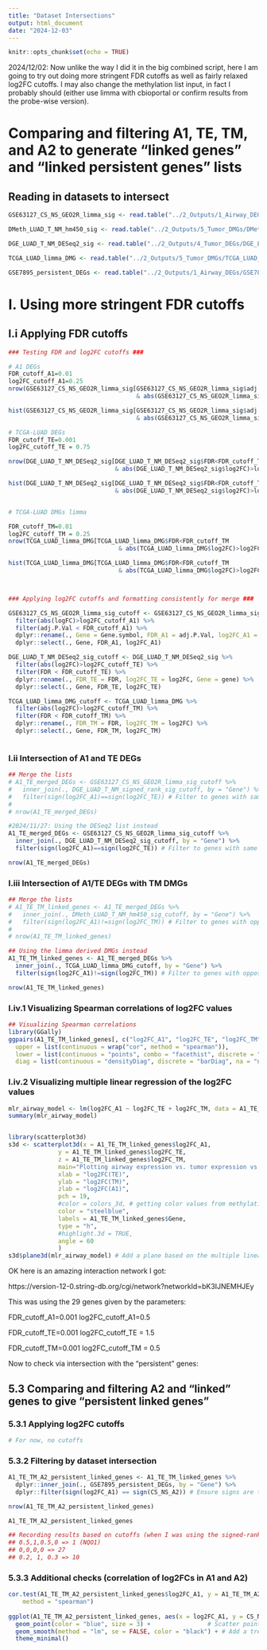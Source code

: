 ```yaml
---
title: "Dataset Intersections"
output: html_document
date: "2024-12-03"
---
```


```r
knitr::opts_chunk$set(echo = TRUE)
```

2024/12/02: Now unlike the way I did it in the big combined script, here I am going to try out doing more stringent FDR cutoffs as well as fairly relaxed log2FC cutoffs. I may also change the methylation list input, in fact I probably should (either use limma with cbioportal or confirm results from the probe-wise version).

# Comparing and filtering A1, TE, TM, and A2 to generate "linked genes" and "linked persistent genes" lists

## Reading in datasets to intersect
```r
GSE63127_CS_NS_GEO2R_limma_sig <- read.table("../2_Outputs/1_Airway_DEGs/GSE63127_CS_NS_GEO2R_limma_sig_20241115.txt", header = TRUE)

DMeth_LUAD_T_NM_hm450_sig <- read.table("../2_Outputs/5_Tumor_DMGs/DMeth_LUAD_T_NM_hm450_sig_20241108_PM.txt")

DGE_LUAD_T_NM_DESeq2_sig <- read.table("../2_Outputs/4_Tumor_DEGs/DGE_LUAD_T_NM_DSeq2_sig_20241127.txt")

TCGA_LUAD_limma_DMG <- read.table("../2_Outputs/5_Tumor_DMGs/TCGA_LUAD_limma_DMG_20241203.txt")

GSE7895_persistent_DEGs <- read.table("../2_Outputs/1_Airway_DEGs/GSE7895_persistent_DEGs_20241127.txt")

```

#######

# I. Using more stringent FDR cutoffs

## I.i Applying FDR cutoffs
```r

### Testing FDR and log2FC cutoffs ###

# A1 DEGs
FDR_cutoff_A1=0.01
log2FC_cutoff_A1=0.25
nrow(GSE63127_CS_NS_GEO2R_limma_sig[GSE63127_CS_NS_GEO2R_limma_sig$adj.P.Val<FDR_cutoff_A1
                                    & abs(GSE63127_CS_NS_GEO2R_limma_sig$logFC)>log2FC_cutoff_A1,])

hist(GSE63127_CS_NS_GEO2R_limma_sig[GSE63127_CS_NS_GEO2R_limma_sig$adj.P.Val<FDR_cutoff_A1
                                    & abs(GSE63127_CS_NS_GEO2R_limma_sig$logFC)>log2FC_cutoff_A1,]$logFC, breaks = 100)

# TCGA-LUAD DEGs
FDR_cutoff_TE=0.001
log2FC_cutoff_TE = 0.75

nrow(DGE_LUAD_T_NM_DESeq2_sig[DGE_LUAD_T_NM_DESeq2_sig$FDR<FDR_cutoff_TE
                              & abs(DGE_LUAD_T_NM_DESeq2_sig$log2FC)>log2FC_cutoff_TE,])

hist(DGE_LUAD_T_NM_DESeq2_sig[DGE_LUAD_T_NM_DESeq2_sig$FDR<FDR_cutoff_TE
                              & abs(DGE_LUAD_T_NM_DESeq2_sig$log2FC)>log2FC_cutoff_TE,]$log2FC, breaks = 100)


# TCGA-LUAD DMGs limma

FDR_cutoff_TM=0.01
log2FC_cutoff_TM = 0.25
nrow(TCGA_LUAD_limma_DMG[TCGA_LUAD_limma_DMG$FDR<FDR_cutoff_TM
                               & abs(TCGA_LUAD_limma_DMG$log2FC)>log2FC_cutoff_TM,])

hist(TCGA_LUAD_limma_DMG[TCGA_LUAD_limma_DMG$FDR<FDR_cutoff_TM
                               & abs(TCGA_LUAD_limma_DMG$log2FC)>log2FC_cutoff_TM,]$log2FC, breaks = 100)



### Applying log2FC cutoffs and formatting consistently for merge ###

GSE63127_CS_NS_GEO2R_limma_sig_cutoff <- GSE63127_CS_NS_GEO2R_limma_sig %>%
  filter(abs(logFC)>log2FC_cutoff_A1) %>%
  filter(adj.P.Val < FDR_cutoff_A1) %>%
  dplyr::rename(., Gene = Gene.symbol, FDR_A1 = adj.P.Val, log2FC_A1 = logFC) %>%
  dplyr::select(., Gene, FDR_A1, log2FC_A1)

DGE_LUAD_T_NM_DESeq2_sig_cutoff <- DGE_LUAD_T_NM_DESeq2_sig %>%
  filter(abs(log2FC)>log2FC_cutoff_TE) %>%
  filter(FDR < FDR_cutoff_TE) %>%
  dplyr::rename(., FDR_TE = FDR, log2FC_TE = log2FC, Gene = gene) %>%
  dplyr::select(., Gene, FDR_TE, log2FC_TE)

TCGA_LUAD_limma_DMG_cutoff <- TCGA_LUAD_limma_DMG %>%
  filter(abs(log2FC)>log2FC_cutoff_TM) %>%
  filter(FDR < FDR_cutoff_TM) %>%
  dplyr::rename(., FDR_TM = FDR, log2FC_TM = log2FC) %>%
  dplyr::select(., Gene, FDR_TM, log2FC_TM)



```



### I.ii Intersection of A1 and TE DEGs
```r
## Merge the lists
# A1_TE_merged_DEGs <- GSE63127_CS_NS_GEO2R_limma_sig_cutoff %>%
#   inner_join(., DGE_LUAD_T_NM_signed_rank_sig_cutoff, by = "Gene") %>%
#   filter(sign(log2FC_A1)==sign(log2FC_TE)) # Filter to genes with same signs
#   
# nrow(A1_TE_merged_DEGs)

#2024/11/27: Using the DESeq2 list instead
A1_TE_merged_DEGs <- GSE63127_CS_NS_GEO2R_limma_sig_cutoff %>%
  inner_join(., DGE_LUAD_T_NM_DESeq2_sig_cutoff, by = "Gene") %>%
  filter(sign(log2FC_A1)==sign(log2FC_TE)) # Filter to genes with same signs

nrow(A1_TE_merged_DEGs)

```

### I.iii Intersection of A1/TE DEGs with TM DMGs
```r
## Merge the lists
# A1_TE_TM_linked_genes <- A1_TE_merged_DEGs %>%
#   inner_join(., DMeth_LUAD_T_NM_hm450_sig_cutoff, by = "Gene") %>%
#   filter(sign(log2FC_A1)!=sign(log2FC_TM)) # Filter to genes with opposite sign
#   
# nrow(A1_TE_TM_linked_genes)

## Using the limma derived DMGs instead
A1_TE_TM_linked_genes <- A1_TE_merged_DEGs %>%
  inner_join(., TCGA_LUAD_limma_DMG_cutoff, by = "Gene") %>%
  filter(sign(log2FC_A1)!=sign(log2FC_TM)) # Filter to genes with opposite sign

nrow(A1_TE_TM_linked_genes)

```


### I.iv.1 Visualizing Spearman correlations of log2FC values
```r
## Visualizing Spearman correlations
library(GGally)
ggpairs(A1_TE_TM_linked_genes[, c("log2FC_A1", "log2FC_TE", "log2FC_TM")],
  upper = list(continuous = wrap("cor", method = "spearman")),
  lower = list(continuous = "points", combo = "facethist", discrete = "facetbar", na ="na"),
  diag = list(continuous = "densityDiag", discrete = "barDiag", na = "naDiag"))

```

### I.iv.2 Visualizing multiple linear regression of the log2FC values
```r
mlr_airway_model <- lm(log2FC_A1 ~ log2FC_TE + log2FC_TM, data = A1_TE_TM_linked_genes)
summary(mlr_airway_model)


library(scatterplot3d)
s3d <- scatterplot3d(x = A1_TE_TM_linked_genes$log2FC_A1, 
              y = A1_TE_TM_linked_genes$log2FC_TE, 
              z = A1_TE_TM_linked_genes$log2FC_TM,
              main="Plotting airway expression vs. tumor expression vs. tumor methylation",
              xlab = "log2FC(TE)",
              ylab = "log2FC(TM)",
              zlab = "log2FC(A1)",
              pch = 19,
              #color = colors_3d, # getting color values from methylation sign
              color = "steelblue",
              labels = A1_TE_TM_linked_genes$Gene,
              type = "h",
              #highlight.3d = TRUE, 
              angle = 60
              )
s3d$plane3d(mlr_airway_model) # Add a plane based on the multiple linear regression model

```

OK here is an amazing interaction network I got:

https://version-12-0.string-db.org/cgi/network?networkId=bK3IJNEMHJEy

This was using the 29 genes given by the parameters:

FDR_cutoff_A1=0.001
log2FC_cutoff_A1=0.5

FDR_cutoff_TE=0.001
log2FC_cutoff_TE = 1.5

FDR_cutoff_TM=0.001
log2FC_cutoff_TM = 0.5

Now to check via intersection with the "persistent" genes:


## 5.3 Comparing and filtering A2 and "linked" genes to give "persistent linked genes"

### 5.3.1 Applying log2FC cutoffs
```r
# For now, no cutoffs
```

### 5.3.2 Filtering by dataset intersection
```r

A1_TE_TM_A2_persistent_linked_genes <- A1_TE_TM_linked_genes %>%
  dplyr::inner_join(., GSE7895_persistent_DEGs, by = "Gene") %>%
  dplyr::filter(sign(log2FC_A1) == sign(CS_NS_A2)) # Ensure signs are the same between A1 and A2 CS vs NS

nrow(A1_TE_TM_A2_persistent_linked_genes)

A1_TE_TM_A2_persistent_linked_genes

## Recording results based on cutoffs (when I was using the signed-rank test for TE - now I use DESeq2)
## 0.5,1,0.5,0 => 1 (NQO1)
## 0,0,0,0 => 27
## 0.2, 1, 0.3 => 10

```

### 5.3.3 Additional checks (correlation of log2FCs in A1 and A2)
```r
cor.test(A1_TE_TM_A2_persistent_linked_genes$log2FC_A1, y = A1_TE_TM_A2_persistent_linked_genes$CS_NS_A2, use = "everything",
    method = "spearman")
    
ggplot(A1_TE_TM_A2_persistent_linked_genes, aes(x = log2FC_A1, y = CS_NS_A2)) +
  geom_point(color = "blue", size = 3) +                # Scatter points
  geom_smooth(method = "lm", se = FALSE, color = "black") + # Add a trend line +
  theme_minimal()
```
